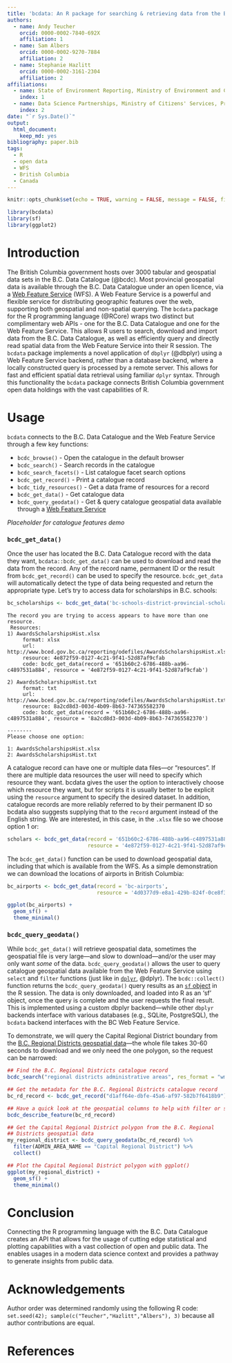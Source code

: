```yaml
---
title: 'bcdata: An R package for searching & retrieving data from the B.C. Data Catalogue'
authors:
  - name: Andy Teucher
    orcid: 0000-0002-7840-692X
    affiliation: 1
  - name: Sam Albers
    orcid: 0000-0002-9270-7884
    affiliation: 2
  - name: Stephanie Hazlitt
    orcid: 0000-0002-3161-2304
    affiliation: 2
affiliations:
  - name: State of Environment Reporting, Ministry of Environment and Climate Change Strategy, Province of British Columbia
    index: 1
  - name: Data Science Partnerships, Ministry of Citizens' Services, Province of British Columbia
    index: 2
date: "`r Sys.Date()`"
output:
  html_document:
    keep_md: yes
bibliography: paper.bib
tags:
  - R
  - open data
  - WFS
  - British Columbia
  - Canada
---
```



```r
knitr::opts_chunk$set(echo = TRUE, warning = FALSE, message = FALSE, fig.width = 8, fig.height = 12, fig.path = "")
```

```r
library(bcdata)
library(sf)
library(ggplot2)
```

# Introduction

The British Columbia government hosts over 3000 tabular and geospatial data sets in the B.C. Data Catalogue (@bcdc).  Most provincial geospatial data is available through the B.C. Data Catalogue under an open licence, via a [Web Feature Service](https://en.wikipedia.org/wiki/Web_Feature_Service) (WFS). A Web Feature Service is a powerful and flexible service for distributing geographic features over the web, supporting both geospatial and non-spatial querying.  The `bcdata` package for the R programming language (@RCore) wraps two distinct but complimentary web APIs - one for the B.C. Data Catalogue and one for the Web Feature Service.  This allows R users to search, download and import data from the B.C. Data Catalogue, as well as efficiently query and directly read spatial data from the Web Feature Service into their R session. The `bcdata` package implements a novel application of `dbplyr` (@dbplyr) using a Web Feature Service backend, rather than a database backend, where a locally constructed query is processed by a remote server. This allows for fast and efficient spatial data retrieval using familiar `dplyr` syntax. Through this functionality the `bcdata` package connects British Columbia government open data holdings with the vast capabilities of R.

# Usage 

`bcdata` connects to the B.C. Data Catalogue and the Web Feature Service through a few key functions:

- `bcdc_browse()` - Open the catalogue in the default browser
- `bcdc_search()` - Search records in the catalogue
- `bcdc_search_facets()` - List catalogue facet search options
- `bcdc_get_record()` - Print a catalogue record
- `bcdc_tidy_resources()` - Get a data frame of resources for a record
- `bcdc_get_data()` - Get catalogue data
- `bcdc_query_geodata()` - Get & query catalogue geospatial data available through a [Web Feature Service](https://www2.gov.bc.ca/gov/content?id=95D78D544B244F34B89223EF069DF74E)

 *Placeholder for catalogue features demo*

### `bcdc_get_data()`

Once the user has located the B.C. Data Catalogue record with the data they want, `bcdata::bcdc_get_data()` can be used to download and read the data from the record.  Any of the record name, permanent ID or the result from `bcdc_get_record()` can be used to specify the resource. `bcdc_get_data` will automatically detect the type of data being requested and return the appropriate type. Let's try to access data for scholarships in B.C. schools:

```r
bc_scholarships <- bcdc_get_data('bc-schools-district-provincial-scholarships')
```

```
The record you are trying to access appears to have more than one resource.
 Resources: 
1) AwardsScholarshipsHist.xlsx
     format: xlsx 
     url: http://www.bced.gov.bc.ca/reporting/odefiles/AwardsScholarshipsHist.xlsx 
     resource: 4e872f59-0127-4c21-9f41-52d87af9cfab 
     code: bcdc_get_data(record = '651b60c2-6786-488b-aa96-c4897531a884', resource = '4e872f59-0127-4c21-9f41-52d87af9cfab')

2) AwardsScholarshipsHist.txt
     format: txt 
     url: http://www.bced.gov.bc.ca/reporting/odefiles/AwardsScholarshipsHist.txt 
     resource: 8a2cd8d3-003d-4b09-8b63-747365582370 
     code: bcdc_get_data(record = '651b60c2-6786-488b-aa96-c4897531a884', resource = '8a2cd8d3-003d-4b09-8b63-747365582370')

--------
Please choose one option: 

1: AwardsScholarshipsHist.xlsx
2: AwardsScholarshipsHist.txt
```

A catalogue record can have one or multiple data files---or "resources". If there are multiple data resources the user will need to specify which resource they want. bcdata gives the user the option to interactively choose which resource they want, but for scripts it is usually better to be explicit using the `resource` argument to specify the desired dataset. In addition, catalogue records are more reliably referred to by their permanent ID so bcdata also suggests supplying that to the `record` argument instead of the English string. We are interested, in this case, in the `.xlsx` file so we choose option 1 or:

```r
scholars <- bcdc_get_data(record = '651b60c2-6786-488b-aa96-c4897531a884', 
                          resource = '4e872f59-0127-4c21-9f41-52d87af9cfab')
```

The `bcdc_get_data()` function can be used to download geospatial data, including that which is available from the WFS. As a simple demonstration we can download the locations of airports in British Columbia:

```r
bc_airports <- bcdc_get_data(record = 'bc-airports',
                             resource = '4d0377d9-e8a1-429b-824f-0ce8f363512c')

ggplot(bc_airports) +
  geom_sf() +
  theme_minimal()
```

### `bcdc_query_geodata()`

While `bcdc_get_data()` will retrieve geospatial data, sometimes the geospatial file is very large---and slow to download---and/or the user may only want _some_ of the data. `bcdc_query_geodata()` allows the user to query catalogue geospatial data available from the Web Feature Service using `select` and `filter` functions (just like in [`dplyr`](https://dplyr.tidyverse.org/), @dplyr). The `bcdc::collect()` function returns the `bcdc_query_geodata()` query results as an [`sf` object](https://r-spatial.github.io/sf/) in the R session. The data is only downloaded, and loaded into R as an ‘sf’ object, once the query is complete and the user requests the final result. This is implemented using a custom dbplyr backend---while other `dbplyr` backends interface with various databases (e.g., SQLite, PostgreSQL), the `bcdata` backend interfaces with the BC Web Feature Service.

To demonstrate, we will query the Capital Regional District boundary from the [B.C. Regional Districts geospatial data](https://catalogue.data.gov.bc.ca/dataset/d1aff64e-dbfe-45a6-af97-582b7f6418b9)---the whole file takes 30-60 seconds to download and we only need the one polygon, so the request can be narrowed:

```r
## Find the B.C. Regional Districts catalogue record
bcdc_search("regional districts administrative areas", res_format = "wms", n = 1)

## Get the metadata for the B.C. Regional Districts catalogue record
bc_rd_record <- bcdc_get_record("d1aff64e-dbfe-45a6-af97-582b7f6418b9")

## Have a quick look at the geospatial columns to help with filter or select
bcdc_describe_feature(bc_rd_record)

## Get the Capital Regional District polygon from the B.C. Regional
## Districts geospatial data
my_regional_district <- bcdc_query_geodata(bc_rd_record) %>%
  filter(ADMIN_AREA_NAME == "Capital Regional District") %>%
  collect()

## Plot the Capital Regional District polygon with ggplot()
ggplot(my_regional_district) +
  geom_sf() +
  theme_minimal()
```

# Conclusion

Connecting the R programming language with the B.C. Data Catalogue creates an API that allows for the usage of cutting edge statistical and plotting capabilities with a vast collection of open and public data. The enables usages in a modern data science context and provides a pathway to generate insights from public data. 

# Acknowledgements
Author order was determined randomly using the following R code: `set.seed(42); sample(c("Teucher","Hazlitt","Albers"), 3)` because all author contributions are equal.

# References
